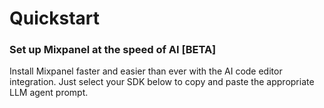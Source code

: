 
# Quickstart

<Cards>
  <Cards.Card icon title="Install Mixpanel" href="/docs/quickstart/install-mixpanel" />
  <Cards.Card icon title="Identify Users" href="/docs/quickstart/identify-users" />
  <Cards.Card icon title="Capture Events" href="/docs/quickstart/track-events" />
</Cards>

### Set up Mixpanel at the speed of AI [BETA]
Install Mixpanel faster and easier than ever with the AI code editor integration. Just select your SDK below to copy and paste the appropriate LLM agent prompt.
  <div className="extendedButtonComponent" >
  <ExtendedButton
      title="Get Started"
      link="/docs/quickstart/install-with-ai"
    ></ExtendedButton>
  </div>
</div>

